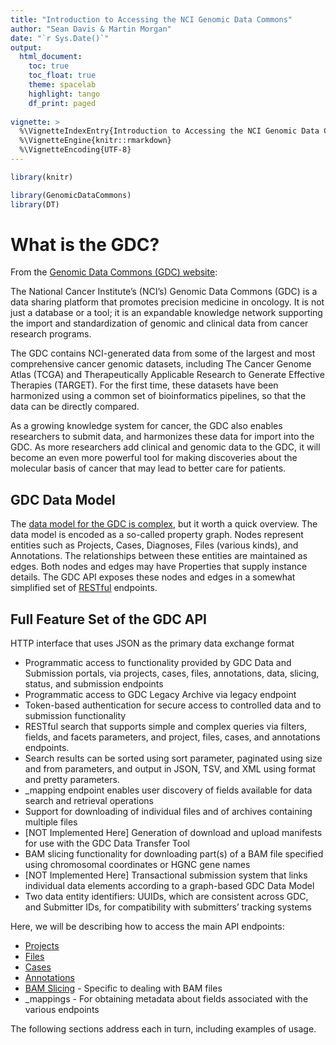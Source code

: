 ```yaml
---
title: "Introduction to Accessing the NCI Genomic Data Commons"
author: "Sean Davis & Martin Morgan"
date: "`r Sys.Date()`"
output:
  html_document:
    toc: true
    toc_float: true
    theme: spacelab
    highlight: tango
    df_print: paged
      
vignette: >
  %\VignetteIndexEntry{Introduction to Accessing the NCI Genomic Data Commons}
  %\VignetteEngine{knitr::rmarkdown}
  %\VignetteEncoding{UTF-8}
---
```


```r
library(knitr)
```

```r
library(GenomicDataCommons)
library(DT)
```

# What is the GDC?

From the [Genomic Data Commons (GDC) website](https://gdc.nci.nih.gov/about-gdc):

The National Cancer Institute's (NCI's) Genomic Data Commons (GDC) is
a data sharing platform that promotes precision medicine in
oncology. It is not just a database or a tool; it is an expandable
knowledge network supporting the import and standardization of genomic
and clinical data from cancer research programs.

The GDC contains NCI-generated data from some of the largest and most
comprehensive cancer genomic datasets, including The Cancer Genome
Atlas (TCGA) and Therapeutically Applicable Research to Generate
Effective Therapies (TARGET). For the first time, these datasets have
been harmonized using a common set of bioinformatics pipelines, so
that the data can be directly compared.

As a growing knowledge system for cancer, the GDC also enables
researchers to submit data, and harmonizes these data for import into
the GDC. As more researchers add clinical and genomic data to the GDC,
it will become an even more powerful tool for making discoveries about
the molecular basis of cancer that may lead to better care for
patients.

## GDC Data Model

The
[data model for the GDC is complex](https://gdc.cancer.gov/developers/gdc-data-model/gdc-data-model-components),
but it worth a quick overview. The data model is encoded as a
so-called property graph. Nodes represent entities such as Projects,
Cases, Diagnoses, Files (various kinds), and Annotations. The
relationships between these entities are maintained as edges.  Both
nodes and edges may have Properties that supply instance details.  The
GDC API exposes these nodes and edges in a somewhat simplified set
of
[RESTful](https://en.wikipedia.org/wiki/Representational_state_transfer) endpoints.

## Full Feature Set of the GDC API

HTTP interface that uses JSON as the primary data exchange format

* Programmatic access to functionality provided by GDC Data and
  Submission portals, via projects, cases, files, annotations, data,
  slicing, status, and submission endpoints
* Programmatic access to GDC Legacy Archive via legacy endpoint
* Token-based authentication for secure access to controlled data and
  to submission functionality
* RESTful search that supports simple and complex queries via filters,
  fields, and facets parameters, and project, files, cases, and
  annotations endpoints.
* Search results can be sorted using sort parameter, paginated using
  size and from parameters, and output in JSON, TSV, and XML using
  format and pretty parameters.
* _mapping endpoint enables user discovery of fields available for
  data search and retrieval operations
* Support for downloading of individual files and of archives
  containing multiple files
* [NOT Implemented Here] Generation of download and upload manifests
  for use with the GDC Data Transfer Tool
* BAM slicing functionality for downloading part(s) of a BAM file
  specified using chromosomal coordinates or HGNC gene names
* [NOT Implemented Here] Transactional submission system that links
  individual data elements according to a graph-based GDC Data Model
* Two data entity identifiers: UUIDs, which are consistent across GDC,
  and Submitter IDs, for compatibility with submitters’ tracking
  systems

Here, we will be describing how to access the main API endpoints:

- [Projects](https://docs.gdc.cancer.gov/Data_Portal/Users_Guide/Projects/)
- [Files](https://docs.gdc.cancer.gov/Data_Portal/Users_Guide/Cases_and_Files/)
- [Cases](https://docs.gdc.cancer.gov/Data_Portal/Users_Guide/Cases_and_Files/)
- [Annotations](https://docs.gdc.cancer.gov/Data_Portal/Users_Guide/Annotations/)
- [BAM Slicing](https://docs.gdc.cancer.gov/Data_Portal/Users_Guide/Cases_and_Files/#bam-slicing) - Specific to dealing with BAM files
- _mappings - For obtaining metadata about fields associated with the
  various endpoints

The following sections address each in turn, including examples of
usage.

